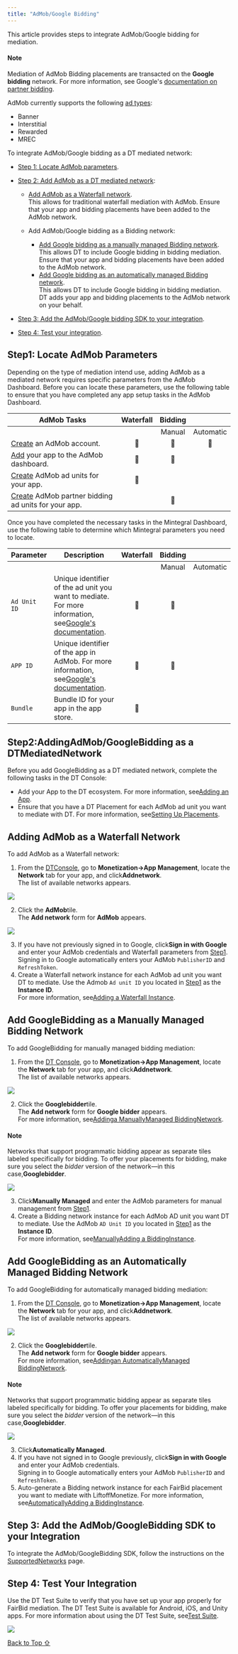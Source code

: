 ```yaml
---
title: "AdMob/Google Bidding"
---
```


This article provides steps to integrate AdMob/Google bidding for mediation.

#### Note

Mediation of AdMob Bidding placements are transacted on the **Google bidding** network. For more information, see Google's [documentation on partner bidding](https://support.google.com/admob/answer/12374122?sjid=7406285673992422155-NC).

AdMob currently supports the following [ad types](/hc/en-us/articles/360010915358-Ad-Types-and-Placement-ID):

* Banner
* Interstitial
* Rewarded
* MREC

To integrate AdMob/Google bidding as a DT mediated network:

* [Step 1: Locate AdMob parameters](#Step1).

* [Step 2: Add AdMob as a DT mediated network](#Step2):

  * [Add AdMob as a Waterfall network](#Waterfall).\
    This allows for traditional waterfall mediation with AdMob. Ensure that your app and bidding placements have been added to the AdMob network.

  * Add AdMob/Google bidding as a Bidding network:

    * [Add Google bidding as a manually managed Bidding network](#BidderManual).\
      This allows DT to include Google bidding in bidding mediation. Ensure that your app and bidding placements have been added to the AdMob network.
    * [Add Google bidding as an automatically managed Bidding network](#BidderAuto).\
      This allows DT to include Google bidding in bidding mediation. DT adds your app and bidding placements to the AdMob network on your behalf.

* [Step 3: Add the AdMob/Google bidding SDK to your integration](#Step3).

* [Step 4: Test your integration](#Step4).

## Step1: Locate AdMob Parameters

Depending on the type of mediation intend use, adding AdMob as a mediated network requires specific parameters from the AdMob Dashboard. Before you can locate these parameters, use the following table to ensure that you have completed any app setup tasks in the AdMob Dashboard.

| AdMob Tasks                                                                                                                                        | Waterfall | Bidding |           |
| -------------------------------------------------------------------------------------------------------------------------------------------------- | :-------: | :-----: | :-------: |
|                                                                                                                                                    |           |  Manual | Automatic |
| [Create](https://dev.AdMob.com/user/signup) an AdMob account.                                                                                      |          |        |          |
| [Add](https://support.google.com/admob/answer/9989980?hl=en\&sjid=1010601375034565367-NC "Add your app to AdMob") your app to the AdMob dashboard. |          |        |          |
| [Create](https://support.google.com/admob/answer/6128738?hl=en\&sjid=7406285673992422155-NC) AdMob ad units for your app.                          |          |        |          |
| [Create](https://support.google.com/admob/answer/12374122?sjid=7406285673992422155-NC) AdMob partner bidding ad units for your app.                |          |        |          |

Once you have completed the necessary tasks in the Mintegral Dashboard, use the following table to determine which Mintegral parameters you need to locate.

| Parameter    | Description                                                                                                                                                                                   | Waterfall | Bidding |           |
| ------------ | --------------------------------------------------------------------------------------------------------------------------------------------------------------------------------------------- | :-------: | :-----: | --------- |
|              |                                                                                                                                                                                               |           |  Manual | Automatic |
| `Ad Unit ID` | Unique identifier of the ad unit you want to mediate. For more information, see[Google's documentation](https://support.google.com/admob/answer/7356431?hl=en\&sjid=9565178303220392684-NC). |          |        |          |
| `APP ID`     | Unique identifier of the app in AdMob. For more information, see[Google's documentation](https://support.google.com/admob/answer/7356431?hl=en\&sjid=9565178303220392684-NC).                |          |        |          |
| `Bundle`     | Bundle ID for your app in the app store.                                                                                                                                                      |          |        |          |

## Step2:AddingAdMob/GoogleBidding as a DTMediatedNetwork

Before you add GoogleBidding as a DT mediated network, complete the following tasks in the DT Console:

* Add your App to the DT ecosystem. For more information, see[Adding an App](https://developer.digitalturbine.com/hc/en-us/articles/14755391313308-Adding-an-App).
* Ensure that you have a DT Placement for each AdMob ad unit you want to mediate with DT. For more information, see[Setting Up Placements](/hc/en-us/articles/15005035293468-Setting-Up-Placements "Create a DT placement").

## Adding AdMob as a Waterfall Network

To add AdMob as a Waterfall network:

1. From the [DTConsole](https://console.fyber.com/), go to **Monetization→App Management**, locate the **Network** tab for your app, and click**Addnetwork**.\
   The list of available networks appears.

<Frame caption="FB_Network-List-AdMob_2025-04-08_11-17-18.png">
  <img src="https://developer.digitalturbine.com/hc/article_attachments/19728807226524" />
</Frame>

2. Click the **AdMob**tile.\
   The **Add network** form for **AdMob** appears.

<Frame caption="FB_AdMob_2025-04-22 at 09.28.39.png">
  <img src="https://developer.digitalturbine.com/hc/article_attachments/19728799014556" />
</Frame>

3. If you have not previously signed in to Google, click**Sign in with Google** and enter your AdMob credentials and Waterfall parameters from [Step1](#Step1).\
   Signing in to Google automatically enters your AdMob `PublisherID` and `RefreshToken`.
4. Create a Waterfall network instance for each AdMob ad unit you want DT to mediate. Use the Admob `Ad unit ID` you located in [Step1](#h_01J539GTZE7DEWJ0CT03G6QMDD) as the **Instance ID**.\
   For more information, see[Adding a Waterfall Instance](/hc/en-us/articles/15111147606428-Setting-Up-Instances#h_01JREWSZ35BVDEVSB8XDXFHKZW).

## Add GoogleBidding as a Manually Managed Bidding Network

To add GoogleBidding for manually managed bidding mediation:

1. From the [DT Console](https://console.fyber.com/), go to **Monetization→App Management**, locate the **Network** tab for your app, and click**Addnetwork**.\
   The list of available networks appears.

<Frame caption="FB_Network-List-GoogleBidder_2025-04-08_11-17-18.png">
  <img src="https://developer.digitalturbine.com/hc/article_attachments/19728807229084" />
</Frame>

2. Click the **Googlebidder**tile.\
   The **Add network** form for **Google bidder** appears.\
   For more information, see[Addinga ManuallyManaged BiddingNetwork](/hc/en-us/articles/15005016082972-Setting-Up-Mediated-Networks#h_01J3NTVS4Q02JAV2B543ED1K52).

#### Note

Networks that support programmatic bidding appear as separate tiles labeled specifically for bidding. To offer your placements for bidding, make sure you select the *bidder* version of the network—in this case,**Googlebidder**.

<Frame caption="GoogleBidder_Manual_2025-04-11_14-41-47.png">
  <img src="https://developer.digitalturbine.com/hc/article_attachments/19728799015964" />
</Frame>

3. Click**Manually Managed** and enter the AdMob parameters for manual management from [Step1](#Step1).
4. Create a Bidding network instance for each AdMob AD unit you want DT to mediate. Use the AdMob `AD Unit ID` you located in [Step1](#h_01J539GTZE7DEWJ0CT03G6QMDD) as the **Instance ID**.\
   For more information, see[ManuallyAdding a BiddingInstance](/hc/en-us/articles/15111147606428-Setting-Up-Instances#h_01J3RD5A45GD79RK31ERHWMV3R).

## Add GoogleBidding as an Automatically Managed Bidding Network

To add GoogleBidding for automatically managed bidding mediation:

1. From the [DT Console](https://console.fyber.com/), go to **Monetization→App Management**, locate the **Network** tab for your app, and click**Addnetwork**.\
   The list of available networks appears.

<Frame caption="FB_Network-List-GoogleBidder_2025-04-08_11-17-18.png">
  <img src="https://developer.digitalturbine.com/hc/article_attachments/19728807229084" />
</Frame>

2. Click the **Googlebidder**tile.\
   The **Add network** form for **Google bidder** appears.\
   For more information, see[Addingan AutomaticallyManaged BiddingNetwork](/hc/en-us/articles/15005016082972-Setting-Up-Mediated-Networks#h_01JR8JQY9TQ9QCGT8CYV3E4HQV).

#### Note

Networks that support programmatic bidding appear as separate tiles labeled specifically for bidding. To offer your placements for bidding, make sure you select the *bidder* version of the network—in this case,**Googlebidder**.

<Frame caption="GoogleBidder-Auto_2025-04-11_14-51-47.png">
  <img src="https://developer.digitalturbine.com/hc/article_attachments/19728799016348" />
</Frame>

3. Click**Automatically Managed**.
4. If you have not signed in to Google previously, click**Sign in with Google** and enter your AdMob credentials.\
   Signing in to Google automatically enters your AdMob `PublisherID` and `RefreshToken`.
5. Auto-generate a Bidding network instance for each FairBid placement you want to mediate with LiftoffMonetize. For more information, see[AutomaticallyAdding a BiddingInstance](/hc/en-us/articles/15111147606428-Setting-Up-Instances#h_01JR13WRNMJEPRFCC26PZBZGMH).

## Step 3: Add the AdMob/GoogleBidding SDK to your Integration

To integrate the AdMob/GoogleBidding SDK, follow the instructions on the [SupportedNetworks](https://developer.digitalturbine.com/hc/en-us/articles/360010077777-Supported-Networks) page.

## Step 4: Test Your Integration

Use the DT Test Suite to verify that you have set up your app properly for FairBid mediation. The DT Test Suite is available for Android, iOS, and Unity apps. For more information about using the DT Test Suite, see[Test Suite](https://developer.digitalturbine.com/hc/en-us/articles/16840582428316-Test-Suite "Using the DT Test Suite").

<Frame caption="DT Test Suite screen showing app is ready for mediation">
  <img src="https://developer.digitalturbine.com/hc/article_attachments/19728799016860" />
</Frame>

[Back to Top ⇧](#top)
